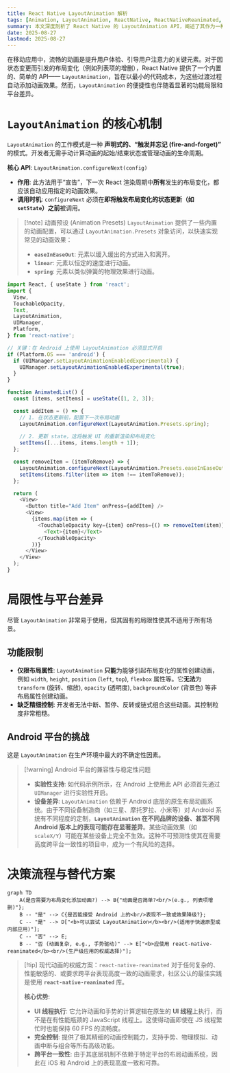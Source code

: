 ```yaml
---
title: React Native LayoutAnimation 解析
tags: [Animation, LayoutAnimation, ReactNative, ReactNativeReanimated, UI]
summary: 本文深度剖析了 React Native 的 LayoutAnimation API，阐述了其作为一种便捷的布局动画声明机制的工作原理。笔记详细介绍了 configureNext 的用法和动画预设，并重点分析了其功能局限性，以及在 Android 平台上因实现差异而导致的兼容性与稳定性问题，最终将其与 react-native-reanimated 等现代动画库进行了对比。
date: 2025-08-27
lastmod: 2025-08-27
---
```

在移动应用中，流畅的动画是提升用户体验、引导用户注意力的关键元素。对于因状态变更而引发的布局变化（例如列表项的增删），React Native 提供了一个内置的、简单的 API—— `LayoutAnimation`，旨在以最小的代码成本，为这些过渡过程自动添加动画效果。然而，`LayoutAnimation` 的便捷性也伴随着显著的功能局限和平台差异。

# `LayoutAnimation` 的核心机制

`LayoutAnimation` 的工作模式是一种 **声明式的、“触发并忘记 (fire-and-forget)”** 的模式。开发者无需手动计算动画的起始/结束状态或管理动画的生命周期。

**核心 API**: `LayoutAnimation.configureNext(config)`

- **作用**: 此方法用于“宣告”，下一次 React 渲染周期中**所有**发生的布局变化，都应该自动应用指定的动画效果。
- **调用时机**: `configureNext` 必须在**即将触发布局变化的状态更新（如 `setState`）之前**被调用。

> [!note] 动画预设 (Animation Presets)
> `LayoutAnimation` 提供了一些内置的动画配置，可以通过 `LayoutAnimation.Presets` 对象访问，以快速实现常见的动画效果：
> - **`easeInEaseOut`**: 元素以缓入缓出的方式进入和离开。
> - **`linear`**: 元素以恒定的速度进行动画。
> - **`spring`**: 元素以类似弹簧的物理效果进行动画。

```js
import React, { useState } from 'react';
import {
  View,
  TouchableOpacity,
  Text,
  LayoutAnimation,
  UIManager,
  Platform,
} from 'react-native';

// 关键：在 Android 上使用 LayoutAnimation 必须显式开启
if (Platform.OS === 'android') {
  if (UIManager.setLayoutAnimationEnabledExperimental) {
    UIManager.setLayoutAnimationEnabledExperimental(true);
  }
}

function AnimatedList() {
  const [items, setItems] = useState([1, 2, 3]);

  const addItem = () => {
    // 1. 在状态更新前，配置下一次布局动画
    LayoutAnimation.configureNext(LayoutAnimation.Presets.spring);
    
    // 2. 更新 state，这将触发 UI 的重新渲染和布局变化
    setItems([...items, items.length + 1]);
  };

  const removeItem = (itemToRemove) => {
    LayoutAnimation.configureNext(LayoutAnimation.Presets.easeInEaseOut);
    setItems(items.filter(item => item !== itemToRemove));
  };

  return (
    <View>
      <Button title="Add Item" onPress={addItem} />
      <View>
        {items.map(item => (
          <TouchableOpacity key={item} onPress={() => removeItem(item)}>
            <Text>{item}</Text>
          </TouchableOpacity>
        ))}
      </View>
    </View>
  );
}
```

# 局限性与平台差异

尽管 `LayoutAnimation` 非常易于使用，但其固有的局限性使其不适用于所有场景。

## 功能限制

- **仅限布局属性**: `LayoutAnimation` **只能**为能够引起布局变化的属性创建动画，例如 `width`, `height`, `position` (`left`, `top`), `flexbox` 属性等。它**无法**为 `transform` (旋转、缩放), `opacity` (透明度), `backgroundColor` (背景色) 等非布局属性创建动画。
- **缺乏精细控制**: 开发者无法中断、暂停、反转或链式组合这些动画。其控制粒度非常粗糙。

## Android 平台的挑战

这是 `LayoutAnimation` 在生产环境中最大的不确定性因素。

> [!warning] Android 平台的兼容性与稳定性问题
> - **实验性支持**: 如代码示例所示，在 Android 上使用此 API 必须首先通过 `UIManager` 进行实验性开启。
> - **设备差异**: `LayoutAnimation` 依赖于 Android 底层的原生布局动画系统。由于不同设备制造商（如三星、摩托罗拉、小米等）对 Android 系统有不同程度的定制，**`LayoutAnimation` 在不同品牌的设备、甚至不同 Android 版本上的表现可能存在显著差异**。某些动画效果（如 `scaleX/Y`）可能在某些设备上完全不生效。这种不可预测性使其在需要高度跨平台一致性的项目中，成为一个有风险的选择。

# 决策流程与替代方案

```mermaid
graph TD
    A(是否需要为布局变化添加动画?) --> B{"动画是否简单?<br/>(e.g., 列表项增删)"};
    B -- "是" --> C{是否能接受 Android 上的<br/>表现不一致或效果降级?};
    C -- "是" --> D["<b>可以尝试 LayoutAnimation</b><br/>(适用于快速原型或内部应用)"];
    C -- "否" --> E;
    B -- "否 (动画复杂, e.g., 手势驱动)" --> E["<b>应使用 react-native-reanimated</b><br/>(生产级应用的权威选择)"];
```

> [!tip] 现代动画的权威方案：`react-native-reanimated`
> 对于任何复杂的、性能敏感的、或要求跨平台表现高度一致的动画需求，社区公认的最佳实践是使用 **`react-native-reanimated`** 库。
> 
> **核心优势**:
> - **UI 线程执行**: 它允许动画和手势的计算逻辑在原生的 **UI 线程**上执行，而不是在有性能瓶颈的 JavaScript 线程上。这使得动画即使在 JS 线程繁忙时也能保持 60 FPS 的流畅度。
> - **完全控制**: 提供了极其精细的动画控制能力，支持手势、物理模拟、动画中断与组合等所有高级功能。
> - **跨平台一致性**: 由于其底层机制不依赖于特定平台的布局动画系统，因此在 iOS 和 Android 上的表现高度一致和可靠。

